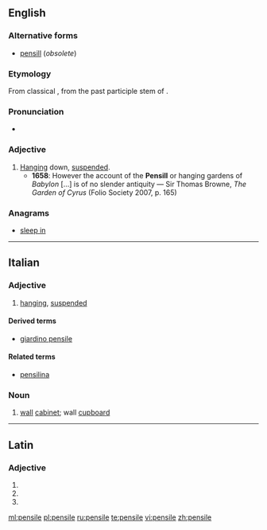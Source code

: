 ==English==

===Alternative forms===
* [[pensill]] (''obsolete'')

===Etymology===
From classical {{etyl|la}} {{term|pensilis|lang=la}}, from the past participle stem of {{term|pendere||to hang|lang=la}}.

===Pronunciation===
* {{IPA|/ˈpɛnsaɪl/}}

===Adjective===
{{en-adj}}

# [[hanging|Hanging]] down, [[suspended]].
#* '''1658''': However the account of the '''Pensill''' or hanging gardens of ''Babylon'' [...] is of no slender antiquity — Sir Thomas Browne, ''The Garden of Cyrus'' (Folio Society 2007, p. 165)

===Anagrams===
* [[sleep in#English|sleep in]]

----

==Italian==

===Adjective===
{{it-adj|pensil|e|i}}

# [[hanging]], [[suspended]]

====Derived terms====
* [[giardino pensile]]

====Related terms====
* [[pensilina]]

===Noun===
{{it-noun|pensil|m|e|i}}

# [[wall]] [[cabinet]]; wall [[cupboard]]

----

==Latin==

===Adjective===
{{la-adj-form|pensile}}

# {{inflection of|pensilis|pensilis|nom|n|s|lang=la}}
# {{inflection of|pensilis|pensilis|acc|n|s|lang=la}}
# {{inflection of|pensilis|pensilis|voc|n|s|lang=la}}

[[ml:pensile]]
[[pl:pensile]]
[[ru:pensile]]
[[te:pensile]]
[[vi:pensile]]
[[zh:pensile]]